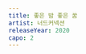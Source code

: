 ```yaml
---
title: 좋은 밤 좋은 꿈
artist: 너드커넥션
releaseYear: 2020
capo: 2
---
```


<ScoreWrapper>
  <ScorePhrase
    phrase={{
      lyrics: '저 많은 별을 다 세어 보아도 그대 마음은 헤아릴 수 없어요',
      chordList: [
        { name: 'D', position: 2 },
        { name: 'F]', position: 6 },
        { name: 'Bm', position: 10 },
        { name: 'G', position: 20 },
        { name: 'Gm', position: 26 },
        { name: 'D', position: 32 },
      ],
    }}
  />
  <ScorePhrase
    phrase={{
      lyrics: '그대의 부서진 마음 조각들이 차갑게 흩어져 있는 탓에',
      chordList: [
        { name: 'D', position: 1 },
        { name: 'F]', position: 5 },
        { name: 'Bm', position: 9 },
        { name: 'G', position: 18 },
        { name: 'Gm', position: 24 },
        { name: 'D', position: 28 },
      ],
    }}
  />
  <ScorePhrase
    phrase={{
      lyrics: '그댄 나의 어떤 모습들을 그리도 깊게 사랑했나요',
      chordList: [
        { name: 'D', position: 1 },
        { name: 'F]', position: 4 },
        { name: 'Bm', position: 7 },
        { name: 'G', position: 16 },
        { name: 'Gm', position: 22 },
        { name: 'D', position: 25 },
      ],
    }}
  />
  <ScorePhrase
    phrase={{
      lyrics: '이제 내가 해줄 수 있는 건 좋은 밤 좋은 꿈 안녕',
      chordList: [
        { name: 'D', position: 1 },
        { name: 'F]', position: 4 },
        { name: 'Bm', position: 7 },
        { name: 'G', position: 19 },
        { name: 'Gm', position: 24 },
        { name: 'D', position: 27 },
      ],
    }}
  />
  <ScorePhrase
    phrase={{
      lyrics: '좋은 밤 좋은 꿈 안녕',
      chordList: [
        { name: 'G', position: 3 },
        { name: 'Gm', position: 8 },
        { name: 'D', position: 11 },
      ],
    }}
  />
  <ScorePhrase
    phrase={{
      chordList: [
        { name: 'D', position: 0 },
        { name: 'F]', position: 4 },
        { name: 'Bm', position: 8 },
        { name: 'G', position: 16 },
        { name: 'Gm', position: 20 },
        { name: 'D', position: 24 },
      ],
    }}
  />
  <ScorePhrase
    phrase={{
      lyrics: '시월의 서늘한 공기 속에도 장미향을 난 느낄 수가 있죠',
      chordList: [
        { name: 'D', position: 1 },
        { name: 'F]', position: 6 },
        { name: 'Bm', position: 9 },
        { name: 'G', position: 17 },
        { name: 'Gm', position: 25 },
        { name: 'D', position: 29 },
      ],
    }}
  />
  <ScorePhrase
    phrase={{
      lyrics: '오월 어느 날에 피었던 빨갛던 밤을 기억하거든요',
      chordList: [
        { name: 'D', position: 1 },
        { name: 'F]', position: 4 },
        { name: 'Bm', position: 10 },
        { name: 'G', position: 15 },
        { name: 'Gm', position: 22 },
        { name: 'D', position: 25 },
      ],
    }}
  />
  <ScorePhrase
    phrase={{
      lyrics: '그댄 나의 어떤 모습들을 그리도 깊게 사랑했나요',
      chordList: [
        { name: 'D', position: 1 },
        { name: 'F]', position: 4 },
        { name: 'Bm', position: 7 },
        { name: 'G', position: 16 },
        { name: 'Gm', position: 22 },
        { name: 'D', position: 25 },
      ],
    }}
  />
  <ScorePhrase
    phrase={{
      lyrics: '이제 내가 해줄 수 있는 건 좋은 밤 좋은 꿈 안녕',
      chordList: [
        { name: 'D', position: 1 },
        { name: 'F]', position: 4 },
        { name: 'Bm', position: 7 },
        { name: 'G', position: 19 },
        { name: 'Gm', position: 24 },
        { name: 'D', position: 27 },
      ],
    }}
  />
  <ScorePhrase
    phrase={{
      lyrics: '까만 밤이 다 지나고 나면 이야기는 사라질 테지만',
      chordList: [
        { name: 'Bm', position: 1 },
        { name: 'BmM7', position: 4 },
        { name: 'Bm7', position: 8 },
        { name: 'E7sus2', position: 14 },
        { name: 'G', position: 17 },
        { name: 'Gm', position: 22 },
        { name: 'F]m', position: 26 },
      ],
    }}
  />
  <ScorePhrase
    phrase={{
      lyrics: '이름 모를 어떤 꽃말처럼 그대 곁에 남아 있을게요',
      chordList: [
        { name: 'Bm', position: 1 },
        { name: 'BmM7', position: 4 },
        { name: 'Bm7', position: 8 },
        { name: 'E7sus2', position: 12 },
        { name: 'G', position: 17 },
        { name: 'Gm', position: 23 },
      ],
    }}
  />
  <ScorePhrase
    phrase={{
      chordList: [
        { name: 'D', position: 0 },
        { name: 'F]', position: 4 },
        { name: 'Bm', position: 8 },
        { name: 'G', position: 16 },
        { name: 'Gm', position: 20 },
        { name: 'D', position: 24 },
      ],
    }}
  />
  <ScorePhrase
    phrase={{
      chordList: [
        { name: 'D', position: 0 },
        { name: 'F]', position: 4 },
        { name: 'Bm', position: 8 },
        { name: 'G', position: 16 },
        { name: 'Gm', position: 20 },
        { name: 'D', position: 24 },
      ],
    }}
  />
  <ScorePhrase
    phrase={{
      lyrics: '나는 그대 어떤 모습들을 그리도 깊게 사랑했었나',
      chordList: [
        { name: 'D', position: 1 },
        { name: 'F]', position: 4 },
        { name: 'Bm', position: 7 },
        { name: 'G', position: 16 },
        { name: 'Gm', position: 22 },
        { name: 'D', position: 26 },
      ],
    }}
  />
  <ScorePhrase
    phrase={{
      lyrics: '이제 내가 해줄 수 있는 건 좋은 밤 좋은 꿈 안녕',
      chordList: [
        { name: 'D', position: 1 },
        { name: 'F]', position: 4 },
        { name: 'Bm', position: 7 },
        { name: 'G', position: 19 },
        { name: 'Gm', position: 24 },
        { name: 'D', position: 27 },
      ],
    }}
  />
  <ScorePhrase
    phrase={{
      chordList: [
        { name: 'D', position: 0 },
        { name: 'F]', position: 4 },
        { name: 'Bm', position: 8 },
        { name: 'G', position: 16 },
        { name: 'Gm', position: 20 },
        { name: 'D', position: 24 },
      ],
    }}
  />
  <ScorePhrase
    phrase={{
      chordList: [
        { name: 'D', position: 0 },
        { name: 'F]', position: 4 },
        { name: 'Bm', position: 8 },
        { name: 'G', position: 16 },
        { name: 'Gm', position: 20 },
        { name: 'D', position: 24 },
      ],
    }}
  />
</ScoreWrapper>
